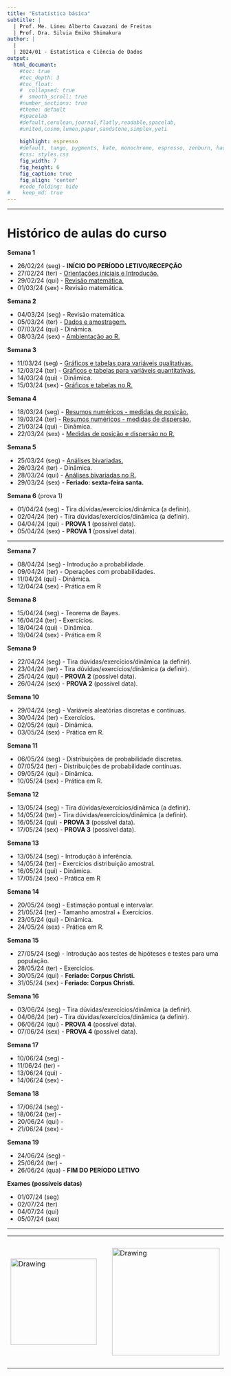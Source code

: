 ```yaml
---
title: "Estatística básica"
subtitle: |
  | Prof. Me. Lineu Alberto Cavazani de Freitas
  | Prof. Dra. Silvia Emiko Shimakura
author: |
  |
  | 2024/01 - Estatística e Ciência de Dados
output:
  html_document:                    
    #toc: true                       
    #toc_depth: 3                    
    #toc_float:                      
    #  collapsed: true
    #  smooth_scroll: true
    #number_sections: true           
    #theme: default
    #spacelab
    #default,cerulean,journal,flatly,readable,spacelab,
    #united,cosmo,lumen,paper,sandstone,simplex,yeti
    
    highlight: espresso
    #default, tango, pygments, kate, monochrome, espresso, zenburn, haddock, and textmate
    #css: styles.css                
    fig_width: 7                    
    fig_height: 6                   
    fig_caption: true               
    fig_align: 'center'
    #code_folding: hide              
#    keep_md: true
---
```


---

# Histórico de aulas do curso

**Semana 1**

 - 26/02/24 (seg) - **INÍCIO DO PERÍODO LETIVO/RECEPÇÃO**
 - 27/02/24 (ter) - [Orientações iniciais e Introdução.](slides/100-introducao.pdf)
 - 29/02/24 (qui) - [Revisão matemática.](slides/000-revisao-matematica.pdf)
 - 01/03/24 (sex) - Revisão matemática.
 
**Semana 2**

 - 04/03/24 (seg) - Revisão matemática.
 - 05/03/24 (ter) - [Dados e amostragem.](slides/101-dados-e-amostragem.pdf)
 - 07/03/24 (qui) - Dinâmica.
 - 08/03/24 (sex) - [Ambientação ao R.](praticas-R/000-ambientacao-ao-R.R)
    
**Semana 3**

 - 11/03/24 (seg) - [Gráficos e tabelas para variáveis qualitativas.](slides/201-exploratoria-quali-uni-tabelas-graficos.pdf)
 - 12/03/24 (ter) - [Gráficos e tabelas para variáveis quantitativas.](slides/203-exploratoria-quant-uni-tabelas-graficos.pdf)
 - 14/03/24 (qui) - Dinâmica.
 - 15/03/24 (sex) - [Gráficos e tabelas no R.](praticas-R/100-graficos-tabelas-uni.R)
    
**Semana 4**

 - 18/03/24 (seg) - [Resumos numéricos - medidas de posição.](slides/205-exploratoria-medidas-posicao.pdf)
 - 19/03/24 (ter) - [Resumos numéricos - medidas de dispersão.](slides/207-exploratoria-medidas-dispersao.pdf)
 - 21/03/24 (qui) - Dinâmica.
 - 22/03/24 (sex) - [Medidas de posição e dispersão no R.](praticas-R/101-medidas-uni.R)
    
**Semana 5**

 - 25/03/24 (seg) - [Análises bivariadas.](slides/209-exploratoria-bivariada.pdf)
 - 26/03/24 (ter) - Dinâmica.
 - 28/03/24 (qui) - [Análises bivariadas no R.](praticas-R/102-analises-bivariadas.R)
 - 29/03/24 (sex) - **Feriado: sexta-feira santa.**
    
**Semana 6** (prova 1)

 - 01/04/24 (seg) - Tira dúvidas/exercícios/dinâmica (a definir).
 - 02/04/24 (ter) - Tira dúvidas/exercícios/dinâmica (a definir).
 - 04/04/24 (qui) - **PROVA 1** (possível data).
 - 05/04/24 (sex) - **PROVA 1** (possível data).

---

**Semana 7**

 - 08/04/24 (seg) - Introdução a probabilidade.
 - 09/04/24 (ter) - Operações com probabilidades.
 - 11/04/24 (qui) - Dinâmica.
 - 12/04/24 (sex) - Prática em R
    
**Semana 8**

 - 15/04/24 (seg) - Teorema de Bayes.
 - 16/04/24 (ter) - Exercícios.
 - 18/04/24 (qui) - Dinâmica.
 - 19/04/24 (sex) - Prática em R
    
**Semana 9**

 - 22/04/24 (seg) - Tira dúvidas/exercícios/dinâmica (a definir).
 - 23/04/24 (ter) - Tira dúvidas/exercícios/dinâmica (a definir).
 - 25/04/24 (qui) - **PROVA 2** (possível data).
 - 26/04/24 (sex) - **PROVA 2** (possível data).
    
**Semana 10**

 - 29/04/24 (seg) - Variáveis aleatórias discretas e contínuas.
 - 30/04/24 (ter) - Exercícios.
 - 02/05/24 (qui) - Dinâmica.
 - 03/05/24 (sex) - Prática em R.
    
**Semana 11**

 - 06/05/24 (seg) - Distribuições de probabilidade discretas.
 - 07/05/24 (ter) - Distribuições de probabilidade contínuas.
 - 09/05/24 (qui) - Dinâmica.
 - 10/05/24 (sex) - Prática em R.
    
**Semana 12**

 - 13/05/24 (seg) - Tira dúvidas/exercícios/dinâmica (a definir).
 - 14/05/24 (ter) - Tira dúvidas/exercícios/dinâmica (a definir).
 - 16/05/24 (qui) - **PROVA 3** (possível data).
 - 17/05/24 (sex) - **PROVA 3** (possível data).
    
**Semana 13**

 - 13/05/24 (seg) - Introdução à inferência.
 - 14/05/24 (ter) - Exercícios distribuição amostral.
 - 16/05/24 (qui) - Dinâmica.
 - 17/05/24 (sex) - Prática em R
    
**Semana 14**

 - 20/05/24 (seg) - Estimação pontual e intervalar.
 - 21/05/24 (ter) - Tamanho amostral + Exercícios.
 - 23/05/24 (qui) - Dinâmica.
 - 24/05/24 (sex) - Prática em R.
    
**Semana 15**

 - 27/05/24 (seg) - Introdução aos testes de hipóteses e testes para uma população.
 - 28/05/24 (ter) - Exercícios.
 - 30/05/24 (qui) - **Feriado: Corpus Christi.**
 - 31/05/24 (sex) - **Feriado: Corpus Christi.**
    
**Semana 16**

 - 03/06/24 (seg) - Tira dúvidas/exercícios/dinâmica (a definir).
 - 04/06/24 (ter) - Tira dúvidas/exercícios/dinâmica (a definir).
 - 06/06/24 (qui) - **PROVA 4** (possível data).
 - 07/06/24 (sex) - **PROVA 4** (possível data).
    
**Semana 17**

 - 10/06/24 (seg) - 
 - 11/06/24 (ter) - 
 - 13/06/24 (qui) - 
 - 14/06/24 (sex) -
    
**Semana 18**

 - 17/06/24 (seg) - 
 - 18/06/24 (ter) - 
 - 20/06/24 (qui) - 
 - 21/06/24 (sex) -
    
**Semana 19**

 - 24/06/24 (seg) - 
 - 25/06/24 (ter) - 
 - 26/06/24 (qua) - **FIM DO PERÍODO LETIVO**

**Exames (possíveis datas)**

 - 01/07/24 (seg)
 - 02/07/24 (ter)
 - 04/07/24 (qui)
 - 05/07/24 (sex)

---

<center>

<table><tr>

<td> <img src="img/ufpr-transparent-600px.png" alt="Drawing" style="width: 200px;"/> </td>

<td> &nbsp; &nbsp; &nbsp; &nbsp; &nbsp; &nbsp; </td>

<td> <img src="img/dest-texto-2.png" alt="Drawing" style="width: 250px;"/> </td>

<td> &nbsp; &nbsp; &nbsp; &nbsp; &nbsp; &nbsp; </td>

<td> <img src="img/leg.png" alt="Drawing" style="width: 300px;"/> </td>

</center>


<div class="tocify-extend-page" data-unique="tocify-extend-page" style="height: 0;"></div>